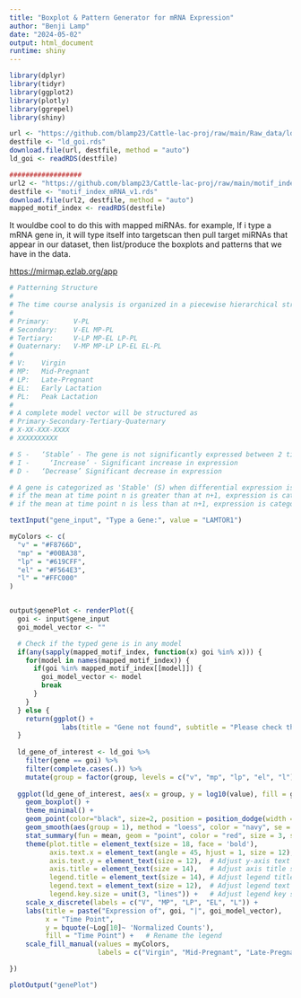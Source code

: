 ```yaml
---
title: "Boxplot & Pattern Generator for mRNA Expression"
author: "Benji Lamp"
date: "2024-05-02"
output: html_document
runtime: shiny
---
```


```r
library(dplyr)
library(tidyr)
library(ggplot2)
library(plotly)
library(ggrepel)
library(shiny) 
```

```r
url <- "https://github.com/blamp23/Cattle-lac-proj/raw/main/Raw_data/ld_goi.rds"
destfile <- "ld_goi.rds"
download.file(url, destfile, method = "auto")
ld_goi <- readRDS(destfile)

##################
url2 <- "https://github.com/blamp23/Cattle-lac-proj/raw/main/motif_index_mRNA_v1.rds"
destfile <- "motif_index_mRNA_v1.rds"
download.file(url2, destfile, method = "auto")
mapped_motif_index <- readRDS(destfile)

```

It wouldbe cool to do this with mapped miRNAs. for example, If i type a mRNA gene in, it will type itself into targetscan then pull target miRNAs that appear in our dataset, then list/produce the boxplots and patterns that we have in the data.

<https://mirmap.ezlab.org/app>

```r
# Patterning Structure
# 
# The time course analysis is organized in a piecewise hierarchical structure with 4 tiers. 
# 
# Primary:		V-PL
# Secondary:	V-EL MP-PL
# Tertiary:		V-LP MP-EL LP-PL
# Quaternary:	V-MP MP-LP LP-EL EL-PL
# 
# V:    Virgin
# MP:   Mid-Pregnant 
# LP: 	Late-Pregnant
# EL: 	Early Lactation
# PL: 	Peak Lactation
# 
# A complete model vector will be structured as 
# Primary-Secondary-Tertiary-Quaternary
# X-XX-XXX-XXXX
# XXXXXXXXXX

# S - 	‘Stable’ - The gene is not significantly expressed between 2 timepoints
# I -	  ‘Increase’ - Significant increase in expression
# D - 	‘Decrease’ Significant decrease in expression

# A gene is categorized as 'Stable' (S) when differential expression is not significant (padj > 0.05). For significant differential expression, the mean of normalized counts is assessed:
# if the mean at time point n is greater than at n+1, expression is categorized as 'Decreases' (D); 
# if the mean at time point n is less than at n+1, expression is categorized as 'Increases' (I).
```

```r
textInput("gene_input", "Type a Gene:", value = "LAMTOR1")
```

```r
myColors <- c(
  "v" = "#F8766D",
  "mp" = "#00BA38",
  "lp" = "#619CFF",
  "el" = "#F564E3", 
  "l" = "#FFC000" 
)


output$genePlot <- renderPlot({
  goi <- input$gene_input
  goi_model_vector <- ""

  # Check if the typed gene is in any model
  if(any(sapply(mapped_motif_index, function(x) goi %in% x))) {
    for(model in names(mapped_motif_index)) {
      if(goi %in% mapped_motif_index[[model]]) {
        goi_model_vector <- model
        break
      }
    }
  } else {
    return(ggplot() + 
             labs(title = "Gene not found", subtitle = "Please check the gene name and try again."))
  }
  
  ld_gene_of_interest <- ld_goi %>% 
    filter(gene == goi) %>%
    filter(complete.cases(.)) %>%
    mutate(group = factor(group, levels = c("v", "mp", "lp", "el", "l")))
  
  ggplot(ld_gene_of_interest, aes(x = group, y = log10(value), fill = group)) +
    geom_boxplot() +
    theme_minimal() +
    geom_point(color="black", size=2, position = position_dodge(width = 0.75)) +
    geom_smooth(aes(group = 1), method = "loess", color = "navy", se = FALSE, size = 2.25) +
    stat_summary(fun = mean, geom = "point", color = "red", size = 3, shape = 18) +
    theme(plot.title = element_text(size = 18, face = 'bold'), 
          axis.text.x = element_text(angle = 45, hjust = 1, size = 12),  # Adjust x-axis text size
          axis.text.y = element_text(size = 12),  # Adjust y-axis text size
          axis.title = element_text(size = 14),   # Adjust axis title size
          legend.title = element_text(size = 14), # Adjust legend title size
          legend.text = element_text(size = 12),  # Adjust legend text size
          legend.key.size = unit(3, "lines")) +   # Adjust legend key size
    scale_x_discrete(labels = c("V", "MP", "LP", "EL", "L")) +
    labs(title = paste("Expression of", goi, "|", goi_model_vector),
         x = "Time Point",
         y = bquote(~Log[10]~ 'Normalized Counts'),
         fill = "Time Point") +   # Rename the legend
    scale_fill_manual(values = myColors,
                      labels = c("Virgin", "Mid-Pregnant", "Late-Pregnant", "Early Lactation", "Peak Lactation"))

})
```

```r
plotOutput("genePlot")
```
